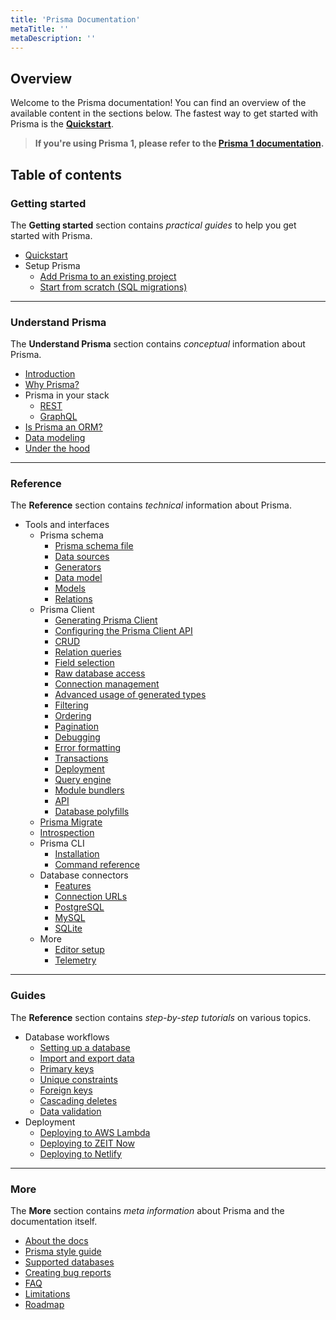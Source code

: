 ```yaml
---
title: 'Prisma Documentation'
metaTitle: ''
metaDescription: ''
---
```


## Overview

Welcome to the Prisma documentation! You can find an overview of the available content in the sections below. The fastest way to get started with Prisma is the [**Quickstart**]().

> **If you're using Prisma 1, please refer to the [Prisma 1 documentation]().**

## Table of contents

### Getting started

The **Getting started** section contains _practical guides_ to help you get started with Prisma.

- [Quickstart]()
- Setup Prisma
  - [Add Prisma to an existing project]()
  - [Start from scratch (SQL migrations)]()

---

### Understand Prisma

The **Understand Prisma** section contains _conceptual_ information about Prisma.

- [Introduction]()
- [Why Prisma?]()
- Prisma in your stack
  - [REST]()
  - [GraphQL]()
- [Is Prisma an ORM?]()
- [Data modeling]()
- [Under the hood]()

---

### Reference

The **Reference** section contains _technical_ information about Prisma.

- Tools and interfaces
  - Prisma schema
    - [Prisma schema file]()
    - [Data sources]()
    - [Generators]()
    - [Data model]()
    - [Models]()
    - [Relations]()
  - Prisma Client
    - [Generating Prisma Client]()
    - [Configuring the Prisma Client API]()
    - [CRUD]()
    - [Relation queries]()
    - [Field selection]()
    - [Raw database access]()
    - [Connection management]()
    - [Advanced usage of generated types]()
    - [Filtering]()
    - [Ordering]()
    - [Pagination]()
    - [Debugging]()
    - [Error formatting]()
    - [Transactions]()
    - [Deployment]()
    - [Query engine]()
    - [Module bundlers]()
    - [API]()
    - [Database polyfills]()
  - [Prisma Migrate]()
  - [Introspection]()
  - Prisma CLI
    - [Installation]()
    - [Command reference]()
  - Database connectors
    - [Features]()
    - [Connection URLs]()
    - [PostgreSQL]()
    - [MySQL]()
    - [SQLite]()
  - More
    - [Editor setup]()
    - [Telemetry]()

---

### Guides

The **Reference** section contains _step-by-step tutorials_  on various topics.

- Database workflows
  - [Setting up a database]()
  - [Import and export data]()
  - [Primary keys]()
  - [Unique constraints]()
  - [Foreign keys]()
  - [Cascading deletes]()
  - [Data validation]()
- Deployment
  - [Deploying to AWS Lambda]()
  - [Deploying to ZEIT Now]()
  - [Deploying to Netlify]()


---

### More

The **More** section contains _meta information_  about Prisma and the documentation itself.

- [About the docs]()
- [Prisma style guide]()
- [Supported databases]()
- [Creating bug reports]()
- [FAQ]()
- [Limitations]()
- [Roadmap]()